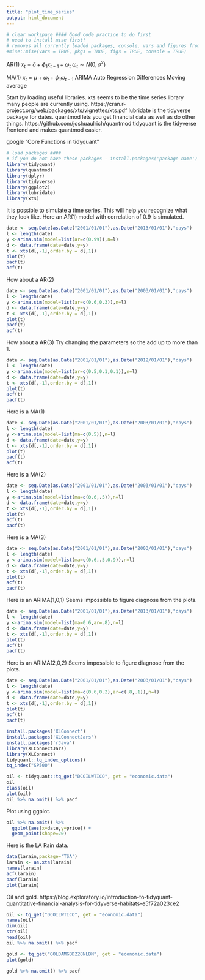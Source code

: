 ```yaml
---
title: "plot_time_series"
output: html_document
---
```


```r
# clear workspace #### Good code practice to do first
# need to install mise first!
# removes all currently loaded packages, console, vars and figures from R
#mise::mise(vars = TRUE, pkgs = TRUE, figs = TRUE, console = TRUE)
```
AR(1)
$x_t = \delta +\phi_1 x_{t-1} + \omega_t$
$\omega_t \sim N(0,\sigma^2)$

MA(1)
$x_t = \mu + \omega_t + \phi_1 \omega_{t-1}$
ARIMA   Auto Regression  Differences   Moving average

Start by loading useful libraries.
xts seems to be the time series library many people are currently using.
https://cran.r-project.org/web/packages/xts/vignettes/xts.pdf
lubridate is the tidyverse package for dates.
quantmod lets you get financial data as well as do other things.
https://github.com/joshuaulrich/quantmod
tidyquant is the tidyverse frontend and makes quantmod easier.


google "Core Functions in tidyquant"
```r
# load packages ####
# if you do not have these packages - install.packages('package name')
library(tidyquant)
library(quantmod)
library(dplyr)
library(tidyverse)
library(ggplot2)
library(lubridate)
library(xts)
```


It is possible to simulate a time series.  This will help you recognize what they look like.
Here an AR(1) model with correlation of 0.9 is simulated.
```r
date <- seq.Date(as.Date("2001/01/01"),as.Date("2013/01/01"),"days")
l <- length(date)
y <-arima.sim(model=list(ar=c(0.99)),n=l)
d <- data.frame(date=date,y=y)
t <- xts(d[,-1],order.by = d[,1])
plot(t)
pacf(t)
acf(t)
```

How  about a AR(2)
```r
date <- seq.Date(as.Date("2001/01/01"),as.Date("2003/01/01"),"days")
l <- length(date)
y <-arima.sim(model=list(ar=c(0.6,0.3)),n=l)
d <- data.frame(date=date,y=y)
t <- xts(d[,-1],order.by = d[,1])
plot(t)
pacf(t)
acf(t)
```
How  about a AR(3)
Try changing the parameters so the add up to more than 1.
```r
date <- seq.Date(as.Date("2001/01/01"),as.Date("2012/01/01"),"days")
l <- length(date)
y <-arima.sim(model=list(ar=c(0.5,0.1,0.1)),n=l)
d <- data.frame(date=date,y=y)
t <- xts(d[,-1],order.by = d[,1])
plot(t)
acf(t)
pacf(t)

```
Here is a MA(1)
```r
date <- seq.Date(as.Date("2001/01/01"),as.Date("2003/01/01"),"days")
l <- length(date)
y <-arima.sim(model=list(ma=c(0.5)),n=l)
d <- data.frame(date=date,y=y)
t <- xts(d[,-1],order.by = d[,1])
plot(t)
pacf(t)
acf(t)
```
Here is a MA(2)
```r
date <- seq.Date(as.Date("2001/01/01"),as.Date("2003/01/01"),"days")
l <- length(date)
y <-arima.sim(model=list(ma=c(0.6,.5)),n=l)
d <- data.frame(date=date,y=y)
t <- xts(d[,-1],order.by = d[,1])
plot(t)
acf(t)
pacf(t)
```
Here is a MA(3)
```r
date <- seq.Date(as.Date("2001/01/01"),as.Date("2003/01/01"),"days")
l <- length(date)
y <-arima.sim(model=list(ma=c(0.6,.5,0.9)),n=l)
d <- data.frame(date=date,y=y)
t <- xts(d[,-1],order.by = d[,1])
plot(t)
acf(t)
pacf(t)
```
Here is an ARIMA(1,0,1)
Seems impossible to figure diagnose from the plots.
```r
date <- seq.Date(as.Date("2001/01/01"),as.Date("2013/01/01"),"days")
l <- length(date)
y <-arima.sim(model=list(ma=0.6,ar=.8),n=l)
d <- data.frame(date=date,y=y)
t <- xts(d[,-1],order.by = d[,1])
plot(t)
acf(t)
pacf(t)
```
Here is an ARIMA(2,0,2)
Seems impossible to figure diagnose from the plots.
```r
date <- seq.Date(as.Date("2001/01/01"),as.Date("2003/01/01"),"days")
l <- length(date)
y <-arima.sim(model=list(ma=c(0.6,0.2),ar=c(.8,.1)),n=l)
d <- data.frame(date=date,y=y)
t <- xts(d[,-1],order.by = d[,1])
plot(t)
acf(t)
pacf(t)
```


```r
install.packages('XLConnect')
install.packages('XLConnectJars')
install.packages('rJava')
library(XLConnectJars)
library(XLConnect)
tidyquant::tq_index_options()
tq_index("SP500")
```


```r
oil <- tidyquant::tq_get("DCOILWTICO", get = "economic.data")
oil
class(oil)
plot(oil)
oil %>% na.omit() %>% pacf
```


Plot using ggplot.
```r
oil %>% na.omit() %>% 
  ggplot(aes(x=date,y=price)) +
  geom_point(shape=20)
```
Here is the LA Rain data.
```r
data(larain,package='TSA')
larain <- as.xts(larain)
names(larain)
acf(larain)
pacf(larain)
plot(larain)
```

Oil and gold.
https://blog.exploratory.io/introduction-to-tidyquant-quantitative-financial-analysis-for-tidyverse-habitats-e5f72a023ce2
```r
oil <- tq_get("DCOILWTICO", get = "economic.data")
names(oil)
dim(oil)
str(oil)
head(oil)
oil %>% na.omit() %>% pacf

gold <- tq_get("GOLDAMGBD228NLBM", get = "economic.data")
plot(gold)

gold %>% na.omit() %>% pacf
```


